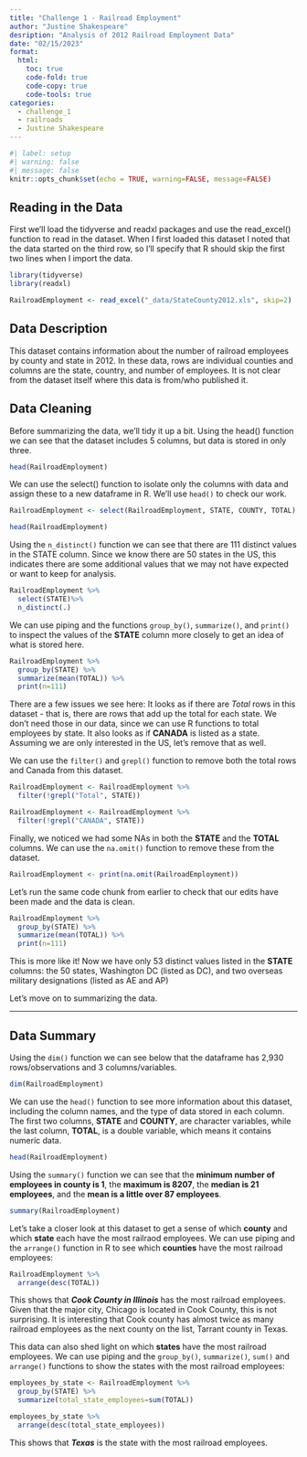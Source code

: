 ```yaml
---
title: "Challenge 1 - Railroad Employment"
author: "Justine Shakespeare"
desription: "Analysis of 2012 Railroad Employment Data"
date: "02/15/2023"
format:
  html:
    toc: true
    code-fold: true
    code-copy: true
    code-tools: true
categories:
  - challenge_1
  - railroads
  - Justine Shakespeare
---
```


```r
#| label: setup
#| warning: false
#| message: false
knitr::opts_chunk$set(echo = TRUE, warning=FALSE, message=FALSE)
```

## Reading in the Data

First we'll load the tidyverse and readxl packages and use the read_excel() function to read in the dataset. When I first loaded this dataset I noted that the data started on the third row, so I'll specify that R should skip the first two lines when I import the data.

```r
library(tidyverse)
library(readxl)

RailroadEmployment <- read_excel("_data/StateCounty2012.xls", skip=2)
```

## Data Description

This dataset contains information about the number of railroad employees by county and state in 2012. In these data, rows are individual counties and columns are the state, country, and number of employees. It is not clear from the dataset itself where this data is from/who published it.

## Data Cleaning

Before summarizing the data, we'll tidy it up a bit. Using the head() function we can see that the dataset includes 5 columns, but data is stored in only three.

```r
head(RailroadEmployment)
```

We can use the select() function to isolate only the columns with data and assign these to a new dataframe in R. We'll use `head()` to check our work.

```r
RailroadEmployment <- select(RailroadEmployment, STATE, COUNTY, TOTAL)

head(RailroadEmployment)
```

Using the `n_distinct()` function we can see that there are 111 distinct values in the STATE column. Since we know there are 50 states in the US, this indicates there are some additional values that we may not have expected or want to keep for analysis. 

```r
RailroadEmployment %>%
  select(STATE)%>%
  n_distinct(.)
```

We can use piping and the functions `group_by()`, `summarize()`, and `print()` to inspect the values of the **STATE** column more closely to get an idea of what is stored here.

```r
RailroadEmployment %>% 
  group_by(STATE) %>% 
  summarize(mean(TOTAL)) %>% 
  print(n=111)
```

There are a few issues we see here: It looks as if there are *Total* rows in this dataset - that is, there are rows that add up the total for each state. We don't need those in our data, since we can use R functions to total employees by state. It also looks as if **CANADA** is listed as a state. Assuming we are only interested in the US, let's remove that as well. 

We can use the `filter()` and `grepl()` function to remove both the total rows and Canada from this dataset.


```r
RailroadEmployment <- RailroadEmployment %>% 
  filter(!grepl("Total", STATE))

RailroadEmployment <- RailroadEmployment %>% 
  filter(!grepl("CANADA", STATE))
```

Finally, we noticed we had some NAs in both the **STATE** and the **TOTAL** columns. We can use the `na.omit()` function to remove these from the dataset. 

```r
RailroadEmployment <- print(na.omit(RailroadEmployment))
```

Let's run the same code chunk from earlier to check that our edits have been made and the data is clean.

```r
RailroadEmployment %>% 
  group_by(STATE) %>% 
  summarize(mean(TOTAL)) %>% 
  print(n=111)
```

This is more like it! Now we have only 53 distinct values listed in the **STATE** columns: the 50 states, Washington DC (listed as DC), and two overseas military designations (listed as AE and AP)

Let's move on to summarizing the data.

------------------------------------------------------------------------

## Data Summary

Using the `dim()` function we can see below that the dataframe has 2,930 rows/observations and 3 columns/variables.

```r
dim(RailroadEmployment)
```

We can use the `head()` function to see more information about this dataset, including the column names, and the type of data stored in each column. The first two columns, **STATE** and **COUNTY**, are character variables, while the last column, **TOTAL**, is a double variable, which means it contains numeric data.

```r
head(RailroadEmployment)
```

Using the `summary()` function we can see that the **minimum number of employees in county is 1**, the **maximum is 8207**, the **median is 21 employees**, and the **mean is a little over 87 employees**.

```r
summary(RailroadEmployment)
```

Let's take a closer look at this dataset to get a sense of which **county** and which **state** each have the most railraod employees. We can use piping and the `arrange()` function in R to see which **counties** have the most railroad employees:

```r
RailroadEmployment %>% 
  arrange(desc(TOTAL))
```

This shows that ***Cook County in Illinois*** has the most railroad employees. Given that the major city, Chicago is located in Cook County, this is not surprising. It is interesting that Cook county has almost twice as many railroad employees as the next county on the list, Tarrant county in Texas.

This data can also shed light on which **states** have the most railroad employees. We can use piping and the `group_by()`, `summarize()`, `sum()` and `arrange()` functions to show the states with the most railroad employees:

```r
employees_by_state <- RailroadEmployment %>% 
  group_by(STATE) %>% 
  summarize(total_state_employees=sum(TOTAL))

employees_by_state %>% 
  arrange(desc(total_state_employees))
```

This shows that ***Texas*** is the state with the most railroad employees.